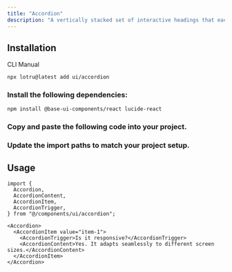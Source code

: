 ```yaml
---
title: "Accordion"
description: "A vertically stacked set of interactive headings that each reveal a section of content."
---
```


<ComponentPreview id="examples/accordion-01" />

## Installation

<Tabs defaultValue="cli">

<TabsList>
  <TabsTrigger value="cli">CLI</TabsTrigger>
  <TabsTrigger value="manual">Manual</TabsTrigger>
  <TabsIndicator />
</TabsList>

<TabsContent value="cli">

```bash
npx lotru@latest add ui/accordion
```

</TabsContent>

<TabsContent value="manual">

<Steps>

### Install the following dependencies:

```bash
npm install @base-ui-components/react lucide-react
```

### Copy and paste the following code into your project.

<ComponentSource id="ui/accordion" />

### Update the import paths to match your project setup.

</Steps>

</TabsContent>

</Tabs>

## Usage

```tsx
import {
  Accordion,
  AccordionContent,
  AccordionItem,
  AccordionTrigger,
} from "@/components/ui/accordion";
```

```tsx
<Accordion>
  <AccordionItem value="item-1">
    <AccordionTrigger>Is it responsive?</AccordionTrigger>
    <AccordionContent>Yes. It adapts seamlessly to different screen sizes.</AccordionContent>
  </AccordionItem>
</Accordion>
```
